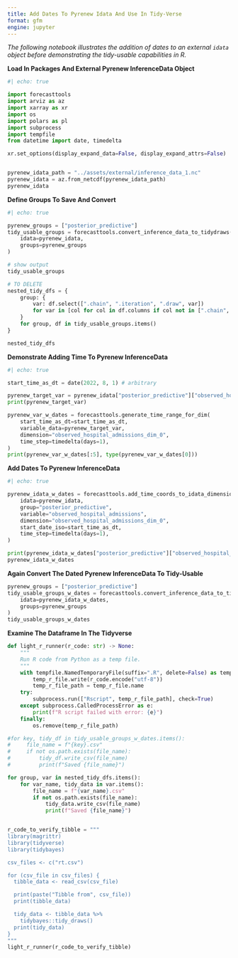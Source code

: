 ```yaml
---
title: Add Dates To Pyrenew Idata And Use In Tidy-Verse
format: gfm
engine: jupyter
---
```


_The following notebook illustrates the addition of dates to an external `idata` object before demonstrating the tidy-usable capabilities in R._

__Load In Packages And External Pyrenew InferenceData Object__

```python
#| echo: true

import forecasttools
import arviz as az
import xarray as xr
import os
import polars as pl
import subprocess
import tempfile
from datetime import date, timedelta

xr.set_options(display_expand_data=False, display_expand_attrs=False)


pyrenew_idata_path = "../assets/external/inference_data_1.nc"
pyrenew_idata = az.from_netcdf(pyrenew_idata_path)
pyrenew_idata
```

__Define Groups To Save And Convert__


```python
#| echo: true

pyrenew_groups = ["posterior_predictive"]
tidy_usable_groups = forecasttools.convert_inference_data_to_tidydraws(
    idata=pyrenew_idata,
    groups=pyrenew_groups
)

# show output
tidy_usable_groups
```

```python
# TO DELETE
nested_tidy_dfs = {
    group: {
        var: df.select([".chain", ".iteration", ".draw", var])
        for var in [col for col in df.columns if col not in [".chain", ".iteration", ".draw"]]
    }
    for group, df in tidy_usable_groups.items()
}

nested_tidy_dfs
```

__Demonstrate Adding Time To Pyrenew InferenceData__

```python
#| echo: true

start_time_as_dt = date(2022, 8, 1) # arbitrary

pyrenew_target_var = pyrenew_idata["posterior_predictive"]["observed_hospital_admissions"]
print(pyrenew_target_var)

pyrenew_var_w_dates = forecasttools.generate_time_range_for_dim(
    start_time_as_dt=start_time_as_dt,
    variable_data=pyrenew_target_var,
    dimension="observed_hospital_admissions_dim_0",
    time_step=timedelta(days=1),
)
print(pyrenew_var_w_dates[:5], type(pyrenew_var_w_dates[0]))
```

__Add Dates To Pyrenew InferenceData__

```python
#| echo: true

pyrenew_idata_w_dates = forecasttools.add_time_coords_to_idata_dimension(
    idata=pyrenew_idata,
    group="posterior_predictive",
    variable="observed_hospital_admissions",
    dimension="observed_hospital_admissions_dim_0",
    start_date_iso=start_time_as_dt,
    time_step=timedelta(days=1),
)

print(pyrenew_idata_w_dates["posterior_predictive"]["observed_hospital_admissions"]["observed_hospital_admissions_dim_0"])
pyrenew_idata_w_dates
```

__Again Convert The Dated Pyrenew InferenceData To Tidy-Usable__


```python

pyrenew_groups = ["posterior_predictive"]
tidy_usable_groups_w_dates = forecasttools.convert_inference_data_to_tidydraws(
    idata=pyrenew_idata_w_dates,
    groups=pyrenew_groups
)
tidy_usable_groups_w_dates
```

__Examine The Dataframe In The Tidyverse__

```python
def light_r_runner(r_code: str) -> None:
    """
    Run R code from Python as a temp file.
    """
    with tempfile.NamedTemporaryFile(suffix=".R", delete=False) as temp_r_file:
        temp_r_file.write(r_code.encode("utf-8"))
        temp_r_file_path = temp_r_file.name
    try:
        subprocess.run(["Rscript", temp_r_file_path], check=True)
    except subprocess.CalledProcessError as e:
        print(f"R script failed with error: {e}")
    finally:
        os.remove(temp_r_file_path)

#for key, tidy_df in tidy_usable_groups_w_dates.items():
#     file_name = f"{key}.csv"
#     if not os.path.exists(file_name):
#         tidy_df.write_csv(file_name)
#         print(f"Saved {file_name}")

for group, var in nested_tidy_dfs.items():
    for var_name, tidy_data in var.items():
        file_name = f"{var_name}.csv"
        if not os.path.exists(file_name):
            tidy_data.write_csv(file_name)
            print(f"Saved {file_name}")


r_code_to_verify_tibble = """
library(magrittr)
library(tidyverse)
library(tidybayes)

csv_files <- c("rt.csv")

for (csv_file in csv_files) {
  tibble_data <- read_csv(csv_file)

  print(paste("Tibble from", csv_file))
  print(tibble_data)

  tidy_data <- tibble_data %>%
    tidybayes::tidy_draws()
  print(tidy_data)
}
"""
light_r_runner(r_code_to_verify_tibble)
```
